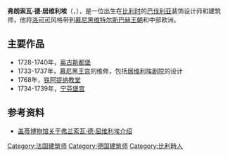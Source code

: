 '''弗朗索瓦·德·居维利埃'''（{{lang|fr|François de Cuvilliés}}，{{bd|1695年|10月23日|1768年|4月14日}}），是一位出生在[[比利时|比利时]]的[[巴伐利亚|巴伐利亚]]装饰设计师和建筑师，他将[[洛可可|洛可可]]风格带到[[慕尼黑|慕尼黑]][[维特尔斯巴赫王朝|维特尔斯巴赫王朝]]和中部欧洲。

== 主要作品 ==
* 1728-1740年，[[奥古斯都堡与猎趣园|奥古斯都堡]]
* 1733-1737年，[[慕尼黑王宫|慕尼黑王宫]]的维修，包括[[居維利劇院|居维利埃剧院]]的设计
* 1768年，[[铁阿提纳教堂|铁阿提纳教堂]]
* 1734-1739年，[[宁芬堡宫|宁芬堡宫]]

== 参考资料 ==
* [https://web.archive.org/web/20070312094739/http://www.getty.edu/art/gettyguide/artMakerDetails?maker=993&page=1 盖蒂博物馆关于弗兰索瓦·德·屈维利埃介绍]
{{Authority control}}
{{DEFAULTSORT:Cuvilliés, François de}}
[[Category:法国建筑师|Category:法国建筑师]]
[[Category:德国建筑师|Category:德国建筑师]]
[[Category:比利時人|Category:比利時人]]